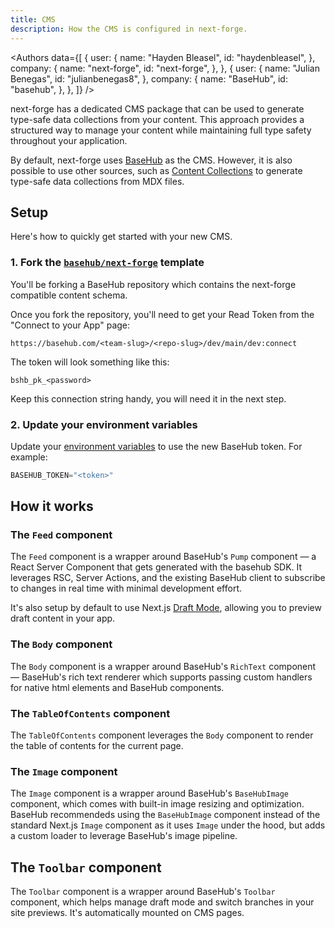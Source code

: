 ```yaml
---
title: CMS
description: How the CMS is configured in next-forge.
---
```


<Authors
  data={[
    {
      user: {
        name: "Hayden Bleasel",
        id: "haydenbleasel",
      },
      company: {
        name: "next-forge",
        id: "next-forge",
      },
    },
    {
      user: {
        name: "Julian Benegas",
        id: "julianbenegas8",
      },
      company: {
        name: "BaseHub",
        id: "basehub",
      },
    },
  ]}
/>

next-forge has a dedicated CMS package that can be used to generate type-safe data collections from your content. This approach provides a structured way to manage your content while maintaining full type safety throughout your application.

By default, next-forge uses [BaseHub](https://basehub.com) as the CMS. However, it is also possible to use other sources, such as [Content Collections](/migrations/cms/content-collections) to generate type-safe data collections from MDX files.

## Setup

Here's how to quickly get started with your new CMS.

### 1. Fork the [`basehub/next-forge`](https://basehub.com/basehub/next-forge?fork=1) template

You'll be forking a BaseHub repository which contains the next-forge compatible content schema.

Once you fork the repository, you'll need to get your Read Token from the "Connect to your App" page:

```
https://basehub.com/<team-slug>/<repo-slug>/dev/main/dev:connect
```

The token will look something like this:

```
bshb_pk_<password>
```

Keep this connection string handy, you will need it in the next step.

### 2. Update your environment variables

Update your [environment variables](/env) to use the new BaseHub token. For example:

```ts apps/web/.env
BASEHUB_TOKEN="<token>"
```

## How it works

### The `Feed` component

The `Feed` component is a wrapper around BaseHub's `Pump` component — a React Server Component that gets generated with the basehub SDK. It leverages RSC, Server Actions, and the existing BaseHub client to subscribe to changes in real time with minimal development effort.

It's also setup by default to use Next.js [Draft Mode](https://nextjs.org/docs/app/building-your-application/configuring/draft-mode), allowing you to preview draft content in your app.

### The `Body` component

The `Body` component is a wrapper around BaseHub's `RichText` component — BaseHub's rich text renderer which supports passing custom handlers for native html elements and BaseHub components.

### The `TableOfContents` component

The `TableOfContents` component leverages the `Body` component to render the table of contents for the current page.

### The `Image` component

The `Image` component is a wrapper around BaseHub's `BaseHubImage` component, which comes with built-in image resizing and optimization. BaseHub recommendeds using the `BaseHubImage` component instead of the standard Next.js `Image` component as it uses `Image` under the hood, but adds a custom loader to leverage BaseHub's image pipeline.

## The `Toolbar` component

The `Toolbar` component is a wrapper around BaseHub's `Toolbar` component, which helps manage draft mode and switch branches in your site previews. It's automatically mounted on CMS pages.
